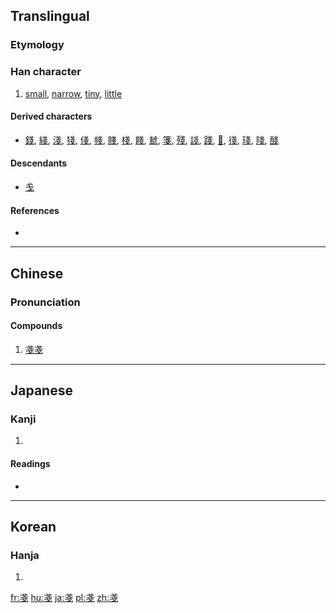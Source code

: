 {{also|戋}}
==Translingual==
{{zh-hanzi-box|[[戋]]|戔}}

===Etymology===
{{Han compound|戈|戈|ls=ic}}

===Han character===
{{Han char|rn=62|rad=戈|as=04|sn=8|four=5350<sub>3</sub>|canj=戈戈 (II)|ids=⿱[[戈]]戈}}

# [[small]], [[narrow]], [[tiny]], [[little]]

====Derived characters====
* [[錢]], [[綫]], [[淺]], [[㹽]], [[俴]], [[帴]], [[賤]], [[棧]], [[餞]], [[虦]], [[箋]], [[殘]], [[諓]], [[踐]], [[𧗸]], [[㣤]], [[琖]], [[䧖]], [[醆]]

====Descendants====
* [[戋]]

====References====
* {{Han ref|kx=0412.140|dkj=11559|dj=0754.120|hdz=21402.060|uh=6214|ud=25108|bh=CCB1|bd=52401}}

----

==Chinese==
{{zh-hanzi-box|[[戋]]|戔}}

===Pronunciation===
{{zh-pron
|m=jiān
|c=zin1
|mc=y
|oc=y
|ma=
|cat=a
}}

====Compounds====
# [[戔戔]]

----

==Japanese==

===Kanji===
{{ja-kanji|grade=|rs=戈04}}

# {{defn|lang=ja|sort=戈04}}

====Readings====
* {{ja-readings|on=[[さん]] (san), [[せん]] (sen), [[ざん]] (zan)|kun=[[そこなう]] (sokonau), [[あまり]] (amari), [[せまい]] (semai)}}

----

==Korean==

===Hanja===
{{ko-hanja|hangeul=잔|eumhun=|rv=jan|mr=chan|y=can}}

# {{defn|lang=ko|sort=戈04}}

[[fr:戔]]
[[hu:戔]]
[[ja:戔]]
[[pl:戔]]
[[zh:戔]]